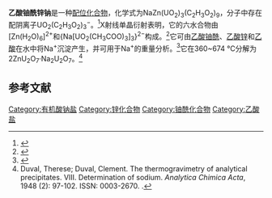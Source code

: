 {{Chembox
| Name = 
| NameEn = Sodium uranyl zinc acetate
| ImageFile = 
|  ImageSize = 
|  ImageAlt = 
| IUPACName = 
| IUPACNameZh = 
| OtherNames = 
| Section1 = {{Chembox Identifiers
|   CASNo = 39395-63-6
|   CASNo_Ref = {{cascite|correct|CAS}}
|   CASNo_Comment = 无水
|   CASNo2 = 2020022-02-8
|   CASNo2_Comment = 六水
|   CASNo2_Ref = {{cascite|correct|CAS}}
|   PubChem = 
|   SMILES = [Na+].[Zn+2].O=[U+2]=O.CC(=O)[O-].CC(=O)[O-].CC(=O)[O-].O=[U+2]=O.CC(=O)[O-].CC(=O)[O-].CC(=O)[O-].O=[U+2]=O.CC(=O)[O-].CC(=O)[O-].CC(=O)[O-] }}
| Section2 = {{Chembox Properties
|   Formula = NaZn(UO<sub>2</sub>)<sub>3</sub>(C<sub>2</sub>H<sub>3</sub>O<sub>2</sub>)<sub>9</sub>
|   MolarMass = 
|   Appearance = 黄色晶体（六水）
|   Density = 
|   MeltingPt = 
|   BoilingPt = 
|   Solubility = 难溶 }}
| Section3 = {{Chembox Hazards
|   MainHazards = 
|   FlashPt = 
|   Autoignition =  }}
}}
'''乙酸铀酰锌钠'''是一种[[配位化合物|配位化合物]]，化学式为NaZn(UO<sub>2</sub>)<sub>3</sub>(C<sub>2</sub>H<sub>3</sub>O<sub>2</sub>)<sub>9</sub>，分子中存在配阴离子UO<sub>2</sub>(C<sub>2</sub>H<sub>3</sub>O<sub>2</sub>)<sub>3</sub><sup>−</sup>。<ref>{{cite journal|journal=Canadian Journal of Chemistry|volume=38|issue=6|language=en|issn=0008-4042|date=1960-06-01|pages=772–782|doi=10.1139/v60-112|url=http://www.nrcresearchpress.com/doi/10.1139/v60-112|title=THE INFRARED SPECTRA OF SOME URANYL COMPOUNDS|accessdate=2020-09-10|author=G. L. Caldow, A. B. Van Cleave, R. L. Eager}}</ref>X射线单晶衍射表明，它的六水合物由[Zn(H<sub>2</sub>O)<sub>6</sub>]<sup>2+</sup>和{Na[UO<sub>2</sub>(CH<sub>3</sub>COO)<sub>3</sub>]<sub>3</sub>}<sup>2−</sup>构成。<ref>{{cite journal|journal=Journal of Solid State Chemistry|volume=244|language=en|date=2016-12|pages=100–107|doi=10.1016/j.jssc.2016.09.019|url=https://linkinghub.elsevier.com/retrieve/pii/S0022459616303747|title=Synthesis and crystal structure analysis of uranyl triple acetates|accessdate=2020-09-10|author=Vladislav V. Klepov, Larisa B. Serezhkina, Victor N. Serezhkin, Evgeny V. Alekseev|archive-date=2020-02-18|archive-url=https://web.archive.org/web/20200218123313/https://linkinghub.elsevier.com/retrieve/pii/S0022459616303747|dead-url=no}}</ref>它可由[[乙酸铀酰|乙酸铀酰]]、[[乙酸锌|乙酸锌]]和[[乙酸|乙酸]]在水中将Na<sup>+</sup>沉淀产生，并可用于Na<sup>+</sup>的重量分析。<ref>{{cite journal|journal=Journal of the American Chemical Society|volume=50|issue=6|language=en|issn=0002-7863|date=1928-06|pages=1625–1631|doi=10.1021/ja01393a014|url=https://pubs.acs.org/doi/abs/10.1021/ja01393a014|title=A SPECIFIC REAGENT FOR THE RAPID GRAVIMETRIC DETERMINATION OF SODIUM|accessdate=2020-09-10|author=H. H. Barber, I. M. Kolthoff|archive-date=2019-12-05|archive-url=https://web.archive.org/web/20191205043640/https://pubs.acs.org/doi/abs/10.1021/ja01393a014|dead-url=no}}</ref>它在360~674 °C分解为2ZnU<sub>2</sub>O<sub>7</sub>·Na<sub>2</sub>U<sub>2</sub>O<sub>7</sub>。<ref>Duval, Therese; Duval, Clement. The thermogravimetry of analytical precipitates. VIII. Determination of sodium. ''Analytica Chimica Acta'', 1948 (2): 97-102. ISSN: 0003-2670. {{doi|10.1016/S0003-2670(01)93774-2}}.</ref>

==参考文献==
{{reflist}}
[[Category:有机酸钠盐|Category:有机酸钠盐]]
[[Category:锌化合物|Category:锌化合物]]
[[Category:铀酰化合物|Category:铀酰化合物]]
[[Category:乙酸盐|Category:乙酸盐]]